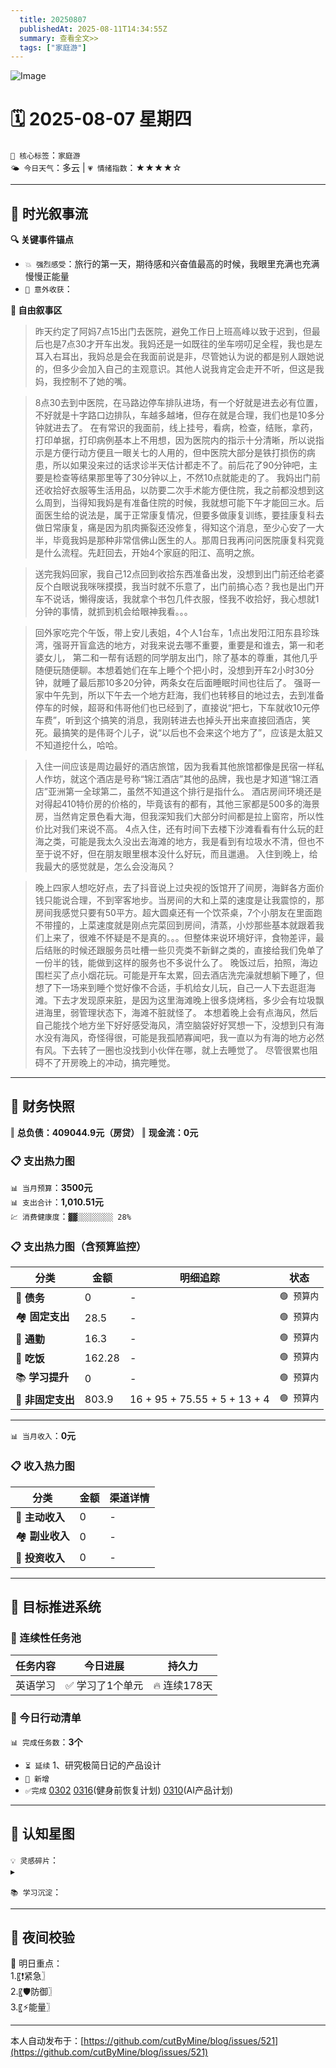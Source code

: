 ```yaml
---
  title: 20250807
  publishedAt: 2025-08-11T14:34:55Z
  summary: 查看全文>>
  tags: ["家庭游"]
---
```


![Image](https://github.com/user-attachments/assets/7bb4b643-fc91-4d89-8b47-e118566f8028)

# 🗓️ 2025-08-07 星期四  
`🔑 核心标签`：`家庭游`  
`🌤️ 今日天气`：多云 | `💗 情绪指数`：★★★★☆   

---


## 🌊 **时光叙事流**
**🔍 关键事件锚点**  
- `💥 强烈感受`：旅行的第一天，期待感和兴奋值最高的时候，我眼里充满也充满慢慢正能量                  
- `🎉 意外收获`：           

**📖 自由叙事区**  
> 昨天约定了阿妈7点15出门去医院，避免工作日上班高峰以致于迟到，但最后也是7点30才开车出发。我妈还是一如既往的坐车唠叨足全程，我也是左耳入右耳出，我妈总是会在我面前说是非，尽管她认为说的都是别人跟她说的，但多少会加入自己的主观意识。其他人说我肯定会走开不听，但这是我妈，我控制不了她的嘴。

> 8点30去到中医院，在马路边停车排队进场，有一个好就是进去必有位置，不好就是十字路口边排队，车越多越堵，但存在就是合理，我们也是10多分钟就进去了。
> 在有常识的我面前，线上挂号，看病，检查，结账，拿药，打印单据，打印病例基本上不用想，因为医院内的指示十分清晰，所以说指示是方便行动方便且一眼关七的人用的，但中医院大部分是铁打损伤的病患，所以如果没来过的话求诊半天估计都走不了。前后花了90分钟吧，主要是检查等结果那里等了30分钟以上，不然10点就能走的了。
> 我妈出门前还收拾好衣服等生活用品，以防要二次手术能方便住院，我之前都没想到这么周到，当得知我妈是有准备住院的时候，我就想可能下午才能回三水。后面医生给的说法是，属于正常康复情况，但要多做康复训练，要挂康复科去做日常康复，痛是因为肌肉撕裂还没修复，得知这个消息，至少心安了一大半，毕竟我妈是那种非常信佛山医生的人。那周日我再问问医院康复科究竟是什么流程。先赶回去，开始4个家庭的阳江、高明之旅。

> 送完我妈回家，我自己12点回到收拾东西准备出发，没想到出门前还给老婆反个白眼说我咪咪摸摸，我当时就不乐意了，出门前搞心态？我也是出门开车不说话，懒得废话，我就拿个书包几件衣服，怪我不收拾好，我心想就1分钟的事情，就抓到机会给眼神我看。。。

> 回外家吃完个午饭，带上安儿表姐，4个人1台车，1点出发阳江阳东县珍珠湾，强哥开盲盒选的地方，对我来说去哪不重要，重要是和谁去，第一和老婆女儿， 第二和一帮有话题的同学朋友出门，除了基本的尊重，其他几乎随便玩随便聊。本想着她们在车上睡个个把小时，没想到开车2小时30分钟，就睡了最后那10多20分钟，两条女在后面睡眠时间也往后了。
> 强哥一家中午先到，所以下午去一个地方赶海，我们也转移目的地过去，去到准备停车的时候，超哥和伟哥他们也已经到了，直接说“把七，下车就收10元停车费”，听到这个搞笑的消息，我刚转进去也掉头开出来直接回酒店，笑死。最搞笑的是伟哥个儿子，说“以后也不会来这个地方了”，应该是太脏又不知道挖什么，哈哈。

> 入住一间应该是周边最好的酒店旅馆，因为我看其他旅馆都像是民宿一样私人作坊，就这个酒店是号称“锦江酒店”其他的品牌，我也是才知道“锦江酒店”亚洲第一全球第二，虽然不知道这个排行是指什么。
> 酒店房间环境还是对得起410特价房的价格的，毕竟该有的都有，其他三家都是500多的海景房，当然肯定景色看大海，但我深知我们大部分时间都是拉上窗帘，所以性价比对我们来说不高。
> 4点入住，还有时间下去楼下沙滩看看有什么玩的赶海之类，可能是我太久没出去海滩的地方，我是看到有垃圾水不清，但也不至于说不好，但在朋友眼里根本没什么好玩，而且邋遢。
> 入住到晚上，给我最大的感觉就是，怎么会没海风？

> 晚上四家人想吃好点，去了抖音说上过央视的饭馆开了间房，海鲜各方面价钱只能说合理，不到宰客地步。当房间的大和上菜的速度是让我震惊的，那房间我感觉只要有50平方。超大圆桌还有一个饮茶桌，7个小朋友在里面跑不带撞的，上菜速度就是刚点完菜回到房间，清蒸，小炒那些基本就跟着我们上来了，很难不怀疑是不是真的。。。但整体来说环境好评，食物差评，最后结账的时候还跟服务员吐槽一些贝壳类不新鲜之类的，直接给我们免单了一份半的钱，能做到这样的服务也不多说什么了。
> 晚饭过后，拍照，海边围栏买了点小烟花玩。可能是开车太累，回去酒店洗完澡就想躺下睡了，但想了下一场来到睡个觉好像不合适，手机给女儿玩，自己一人下去逛逛海滩。下去才发现原来脏，是因为这里海滩晚上很多烧烤档，多少会有垃圾飘进海里，弱管理状态下，海滩不脏就怪了。
> 本想着晚上会有点海风，然后自己能找个地方坐下好好感受海风，清空脑袋好好冥想一下，没想到只有海水没有海风，奇怪得很，可能是我孤陋寡闻吧，我一直以为有海的地方必然有风。下去转了一圈也没找到小伙伴在哪，就上去睡觉了。
> 尽管很累也阻碍不了开房晚上的冲动，搞完睡觉。


---

## 💸 **财务快照**
‖ **总负债：409044.9元（房贷）**
‖ **现金流：0元**

### 📋 支出热力图

`📊 当月预算`：**3500元**  
`📊 支出合计`：**1,010.51元**  
`💹 消费健康度`：`▓▓░░░░░░░░ 28%`  
### 📋 支出热力图（含预算监控）
| 分类         | 金额    | 明细追踪                  | 状态           |
|--------------|---------|---------------------------|----------------|
| 🏦 **债务**    | 0   | -    | `🟢 预算内`   |
| 🏘️ **固定支出** | 28.5     |  -  | `🟢 预算内`     |
| 🚌 **通勤**     | 16.3   | -  | `🟢 预算内`     |
| 🍜 **吃饭**     | 162.28  | -  | `🟢 预算内`   |
| 📚 **学习提升** | 0      | -     | `🟢 预算内`     |
| 🎲 **非固定支出** | 803.9   |  16 + 95 + 75.55 + 5 + 13 + 4  | `🟢 预算内`  |
---

`📊 当月收入`：**0元**  

### 📋 收入热力图
| 分类         | 金额    | 渠道详情             |
|--------------|---------|-------------------------|
| 🏦 **主动收入**  | 0                | -        |
| 🏘️ **副业收入**  | 0                | -        |
| 🚌 **投资收入**  | 0                | -        |



---

## 🎯 **目标推进系统**

### 🔄 连续性任务池
| 任务内容                | 今日进展          | 持久力     |
|-------------------------|-------------------|------------|
| 英语学习         | ✅ 学习了1个单元 | 🔥 连续178天  |



### 📌 今日行动清单

`📊 完成任务数`：**3个**  
- `⏳ 延续` 1、研究极简日记的产品设计             
- `🚩 新增`   
- `✅完成` [0302](note://WEB9685e40ae7a6464db1196641a1ffd0ee)   [0316](note://WEBc1fcc89ec3e741538b703e8017b38c9f)(健身前恢复计划)  [0310](note://WEBfc89f9187c014fbe9fab88e2d09b4bde)(AI产品计划)


---

## 🌌 **认知星图**
`💡 灵感碎片`：  
▸ 


`📚 学习沉淀`：  
>    

---

## 🌃 夜间校验

🚀 明日重点：  
1.〖❗紧急〗  
2.〖🛡️防御〗  
3.〖⚡能量〗

---
本人自动发布于：[https://github.com/cutByMine/blog/issues/521](https://github.com/cutByMine/blog/issues/521)

